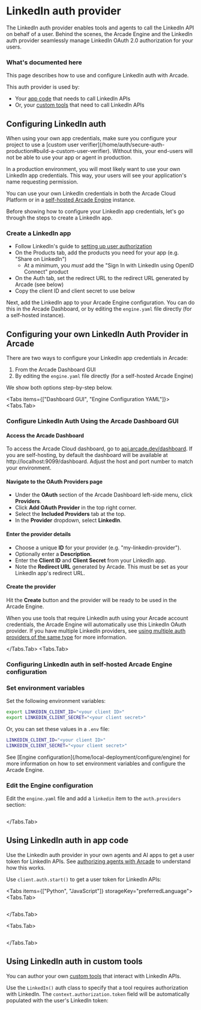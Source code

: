 
# LinkedIn auth provider

The LinkedIn auth provider enables tools and agents to call the LinkedIn API on behalf of a user. Behind the scenes, the Arcade Engine and the LinkedIn auth provider seamlessly manage LinkedIn OAuth 2.0 authorization for your users.

### What's documented here

This page describes how to use and configure LinkedIn auth with Arcade.

This auth provider is used by:

- Your [app code](#using-linkedin-auth-in-app-code) that needs to call LinkedIn APIs
- Or, your [custom tools](#using-linkedin-auth-in-custom-tools) that need to call LinkedIn APIs

## Configuring LinkedIn auth

<Callout type="info">
  When using your own app credentials, make sure you configure your project to use a [custom user verifier](/home/auth/secure-auth-production#build-a-custom-user-verifier). Without this, your end-users will not be able to use your app or agent in production.
</Callout>

In a production environment, you will most likely want to use your own LinkedIn app credentials. This way, your users will see your application's name requesting permission.

You can use your own LinkedIn credentials in both the Arcade Cloud Platform or in a [self-hosted Arcade Engine](/home/local-deployment/install/local) instance.

Before showing how to configure your LinkedIn app credentials, let's go through the steps to create a LinkedIn app.

### Create a LinkedIn app

- Follow LinkedIn's guide to [setting up user authorization](https://learn.microsoft.com/en-us/linkedin/shared/authentication/authentication)
- On the Products tab, add the products you need for your app (e.g. "Share on LinkedIn")
  - At a minimum, you _must_ add the "Sign In with LinkedIn using OpenID Connect" product
- On the Auth tab, set the redirect URL to the redirect URL generated by Arcade (see below)
- Copy the client ID and client secret to use below

Next, add the LinkedIn app to your Arcade Engine configuration. You can do this in the Arcade Dashboard, or by editing the `engine.yaml` file directly (for a self-hosted instance).

## Configuring your own LinkedIn Auth Provider in Arcade

There are two ways to configure your LinkedIn app credentials in Arcade:

1. From the Arcade Dashboard GUI
2. By editing the `engine.yaml` file directly (for a self-hosted Arcade Engine)

We show both options step-by-step below.

<Tabs items={["Dashboard GUI", "Engine Configuration YAML"]}>
<Tabs.Tab>

### Configure LinkedIn Auth Using the Arcade Dashboard GUI

<Steps>

#### Access the Arcade Dashboard

To access the Arcade Cloud dashboard, go to [api.arcade.dev/dashboard](https://api.arcade.dev/dashboard). If you are self-hosting, by default the dashboard will be available at http://localhost:9099/dashboard. Adjust the host and port number to match your environment.

#### Navigate to the OAuth Providers page

- Under the **OAuth** section of the Arcade Dashboard left-side menu, click **Providers**.
- Click **Add OAuth Provider** in the top right corner.
- Select the **Included Providers** tab at the top.
- In the **Provider** dropdown, select **LinkedIn**.

#### Enter the provider details

- Choose a unique **ID** for your provider (e.g. "my-linkedin-provider").
- Optionally enter a **Description**.
- Enter the **Client ID** and **Client Secret** from your LinkedIn app.
- Note the **Redirect URL** generated by Arcade. This must be set as your LinkedIn app's redirect URL.

#### Create the provider

Hit the **Create** button and the provider will be ready to be used in the Arcade Engine.

</Steps>

When you use tools that require LinkedIn auth using your Arcade account credentials, the Arcade Engine will automatically use this LinkedIn OAuth provider. If you have multiple LinkedIn providers, see [using multiple auth providers of the same type](/home/auth-providers#using-multiple-providers-of-the-same-type) for more information.

</Tabs.Tab>
<Tabs.Tab>

### Configuring LinkedIn auth in self-hosted Arcade Engine configuration

<Steps>

### Set environment variables

Set the following environment variables:

```bash
export LINKEDIN_CLIENT_ID="<your client ID>"
export LINKEDIN_CLIENT_SECRET="<your client secret>"
```

Or, you can set these values in a `.env` file:

```bash
LINKEDIN_CLIENT_ID="<your client ID>"
LINKEDIN_CLIENT_SECRET="<your client secret>"
```

<Callout>
  See [Engine configuration](/home/local-deployment/configure/engine) for more information on how
  to set environment variables and configure the Arcade Engine.
</Callout>

### Edit the Engine configuration

Edit the `engine.yaml` file and add a `linkedin` item to the `auth.providers` section:

```yaml file=<rootDir>/examples/code/integrations/linkedin/config_provider.engine.yaml {3-9}

```

</Steps>

</Tabs.Tab>
</Tabs>

## Using LinkedIn auth in app code

Use the LinkedIn auth provider in your own agents and AI apps to get a user token for LinkedIn APIs. See [authorizing agents with Arcade](/home/auth/how-arcade-helps) to understand how this works.

Use `client.auth.start()` to get a user token for LinkedIn APIs:

<Tabs items={["Python", "JavaScript"]} storageKey="preferredLanguage">
<Tabs.Tab>

```python file=<rootDir>/examples/code/integrations/linkedin/custom_auth.py {23-27}

```

</Tabs.Tab>

<Tabs.Tab>

```javascript file=<rootDir>/examples/code/integrations/linkedin/custom_auth.js {20-22}

```

</Tabs.Tab>

</Tabs>

## Using LinkedIn auth in custom tools

You can author your own [custom tools](/home/build-tools/create-a-toolkit) that interact with LinkedIn APIs.

Use the `LinkedIn()` auth class to specify that a tool requires authorization with LinkedIn. The `context.authorization.token` field will be automatically populated with the user's LinkedIn token:

```python file=<rootDir>/examples/code/integrations/linkedin/custom_tool.py {6-7,10-14,33}

```
